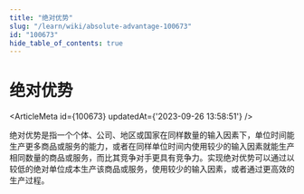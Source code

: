 ```yaml
---
title: "绝对优势"
slug: "/learn/wiki/absolute-advantage-100673"
id: "100673"
hide_table_of_contents: true
---
```



# 绝对优势

<ArticleMeta id={100673} updatedAt={'2023-09-26 13:58:51'} />
<div className='border-solid border-b border-t-0 my-4 border-[var(--ifm-color-gray-300)]' />

绝对优势是指一个个体、公司、地区或国家在同样数量的输入因素下，单位时间能生产更多商品或服务的能力，或者在同样单位时间内使用较少的输入因素就能生产相同数量的商品或服务，而比其竞争对手更具有竞争力。实现绝对优势可以通过以较低的绝对单位成本生产该商品或服务，使用较少的输入因素，或者通过更高效的生产过程。
